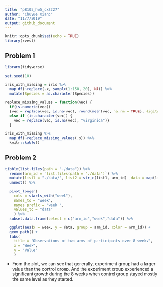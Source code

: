 ```yaml
---
title: "p8105_hw5_cx2227"
author: "Chuyue Xiang"
date: "11/7/2019"
output: github_document
---
```


```r
knitr::opts_chunk$set(echo = TRUE)
library(rvest)
```


## Problem 1

```r
library(tidyverse)

set.seed(10)

iris_with_missing = iris %>% 
  map_df(~replace(.x, sample(1:150, 20), NA)) %>%
  mutate(Species = as.character(Species))
```

```r
replace_missing_values = function(vec) {
  if(is.numeric(vec))
  {vec = replace(vec, is.na(vec), round(mean(vec, na.rm = TRUE), digits = 1))}
  else if (is.character(vec)) {
    vec = replace(vec, is.na(vec), "virginica")}
  }
```

```r
iris_with_missing %>%
  map_df(~replace_missing_values(.x)) %>%
  knitr::kable()
```

## Problem 2

```r
tibble(list.files(path = "./data")) %>% 
  rename(arm_id = `list.files(path = "./data")`) %>% 
  mutate(list1 = "./data/", list2 = str_c(list1, arm_id) ,data = map(list2, read.csv)) %>% 
  unnest() %>% 
  
  pivot_longer(
    cols = starts_with("week"),
    names_to = "week",
    names_prefix = "week_",
    values_to = "data"
    ) %>% 
  subset.data.frame(select = c("arm_id","week","data")) %>% 
  
  ggplot(aes(x = week, y = data, group = arm_id, color = arm_id)) +
  geom_path() +
  labs(
    title = "Observations of two arms of participants over 8 weeks",
    x = "Week", 
    y = "Value"
    ) 
```

 - From the plot, we can see that generally, experiment group had a larger value than the control group. And the experiment group experienced a significant growth during the 8 weeks when control group stayed mostly the same level as they started.
